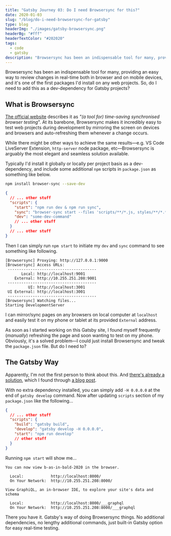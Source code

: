 ```yaml
---
title: "Gatsby Journey 03: Do I need Browsersync for this?"
date: 2020-01-03
slug: "/blog/do-i-need-browsersync-for-gatsby"
type: blog
headerImg: "./images/gatsby-browsersync.png"
headerBg: "#fff"
headerTextColor: "#202020"
tags:
  - code
  - gatsby
description: "Browsersync has been an indispensable tool for many, providing an easy way to review changes in real-time both in browser and on mobile devices, and it's one of the first packages I'd install on any web projects. So, do I need to add this as a dev-dependency for Gatsby projects?"
---
```


<p class="excerpt">
  Browsersync has been an indispensable tool for many, providing an easy way to
  review changes in real-time both in browser and on mobile devices, and it's
  one of the first packages I'd install on any web projects. So, do I need to
  add this as a dev-dependency for Gatsby projects?
</p>

## What is Browsersync

[The official website](https://browsersync.io/) describes it as _"(a tool for) time-saving synchronised browser testing_". At its barebone, Browsersync makes it incredibly easy to test web projects during development by mirroring the screen on devices and browsers and auto-refreshing them whenever a change occurs.

While there might be other ways to achieve the same results&mdash;e.g. VS Code LiveServer Extension, `http-server` node package, etc&mdash;Browsersync is arguably the most elegant and seamless solution available.

Typically I'd install it globally or locally per project basis as a dev-dependency, and include some additional `npm` scripts in `package.json` as something like below.

```bash
npm install browser-sync --save-dev
```

```json filename:package.json
{
  // ... other stuff
  "scripts": {
    "start": "npm run dev & npm run sync",
    "sync": "browser-sync start --files 'scripts/**/*.js, styles/**/*.*' --proxy '127.0.0.1:9000' --port 9001",
    "dev": "some-dev-command"
    // ... other stuff
  }
  // ... other stuff
}
```

Then I can simply run `npm start` to initiate my `dev` and `sync` command to see something like following.

```
[Browsersync] Proxying: http://127.0.0.1:9000
[Browsersync] Access URLs:
 ---------------------------------------
       Local: http://localhost:9001
    External: http://10.255.251.208:9001
 ---------------------------------------
          UI: http://localhost:3001
 UI External: http://localhost:3001
 ---------------------------------------
[Browsersync] Watching files...
Starting DevelopmentServer
```

I can mirror/sync pages on any browsers on local computer at `localhost` and easily test it on my phone or tablet at its provided `External` address.

As soon as I started working on this Gatsby site, I found myself frequently (_manually_) refreshing the page and soon wanting to test on my phone. Obviously, it's a solved problem&mdash;I could just install Browsersync and tweak the `package.json` file. But do I need to?

## The Gatsby Way

Apparently, I'm not the first person to think about this. And [there's already a solution](https://github.com/gatsbyjs/gatsby/issues/5801#issuecomment-456890752), which I found through [a blog post](https://asuh.com/gatsbys-hidden-browsersync/).

With no extra dependency installed, you can simply add `-H 0.0.0.0` at the end of `gatsby develop` command. Now after updating `scripts` section of my `package.json` like the following...

```json filename:package.json {5}
{
  // ... other stuff
  "scripts": {
    "build": "gatsby build",
    "develop": "gatsby develop -H 0.0.0.0",
    "start": "npm run develop"
    // other stuff
  }
}
```

Running `npm start` will show me...

```
You can now view b-as-in-bald-2020 in the browser.

  Local:            http://localhost:8000/
  On Your Network:  http://10.255.251.208:8000/

View GraphiQL, an in-browser IDE, to explore your site's data and schema

  Local:            http://localhost:8000/___graphql
  On Your Network:  http://10.255.251.208:8000/___graphql

```

There you have it. Gatsby's way of doing Browsersync things. No additional dependencies, no lengthy additional commands, just built-in Gatsby option for easy real-time testing.
